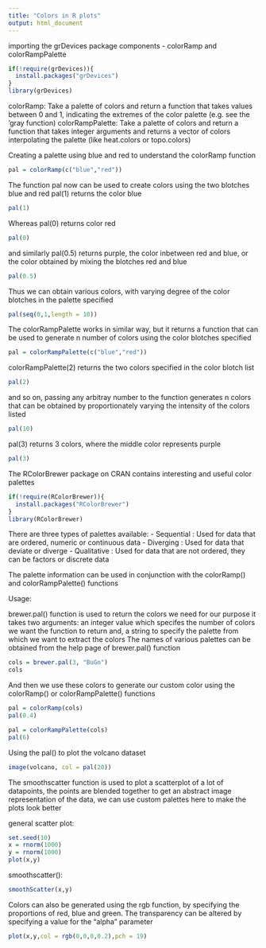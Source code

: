 ```yaml
---
title: "Colors in R plots"
output: html_document
---
```


importing the grDevices package components - colorRamp and colorRampPalette
```r
if(!require(grDevices)){
  install.packages("grDevices")
}
library(grDevices)
```

colorRamp: Take a palette of colors and return a function that takes values between 0 and 1, indicating the extremes of the color palette (e.g. see the 'gray function) 
colorRampPalette: Take a palette of colors and return a function that takes integer arguments and returns a vector of colors interpolating the palette (like heat.colors or topo.colors)

Creating a palette using blue and red to understand the colorRamp function
```r
pal = colorRamp(c("blue","red"))
```

The function pal now can be used to create colors using the two blotches blue and red
pal(1) returns the color blue
```r
pal(1)
```
Whereas pal(0) returns color red
```r
pal(0)
```
and similarly pal(0.5) returns purple, the color inbetween red and blue, or the color obtained by mixing the blotches red and blue
```r
pal(0.5)
```
Thus we can obtain various colors, with varying degree of the color blotches in the palette specified 
```r
pal(seq(0,1,length = 10))
```

The colorRampPalette works in similar way, but it returns a function that can be used to generate n number of colors using the color blotches specified 
```r
pal = colorRampPalette(c("blue","red"))
```

colorRampPalette(2) returns the two colors specified in the color blotch list
```r
pal(2)
```

and so on, passing any arbitray number to the function generates n colors that can be obtained by proportionately varying the intensity of the colors listed 
```r
pal(10)
```
pal(3) returns 3 colors, where the middle color represents purple
```r
pal(3)
```

The RColorBrewer package on CRAN contains interesting and useful color palettes 
```r
if(!require(RColorBrewer)){
  install.packages("RColorBrewer")
}
library(RColorBrewer)
```

There are three types of palettes available:
- Sequential : Used for data that are ordered, numeric or continuous data
- Diverging : Used for data that deviate or diverge 
- Qualitative : Used for data that are not ordered, they can be factors or discrete data 

The palette information can be used in conjunction with the colorRamp() and colorRampPalette() functions 

Usage: 

brewer.pal() function is used to return the colors we need for our purpose
it takes two arguments: an integer value which specifes the number of colors we want the function to return 
and, a string to specify the palette from which we want to extract the colors 
The names of various palettes can be obtained from the help page of brewer.pal() function

```r
cols = brewer.pal(3, "BuGn")
cols
```
And then we use these colors to generate our custom color using the colorRamp() or colorRampPalette() functions
```r
pal = colorRamp(cols)
pal(0.4)
```
```r
pal = colorRampPalette(cols)
pal(6)
```

Using the pal() to plot the volcano dataset 
```r
image(volcano, col = pal(20))
```

The smoothscatter function is used to plot a scatterplot of a lot of datapoints, the points are blended together to get an abstract image representation of the data, we can use custom palettes here to make the plots look better

general scatter plot: 
```r
set.seed(10)
x = rnorm(1000)
y = rnorm(1000)
plot(x,y)
```
smoothscatter(): 
```r
smoothScatter(x,y)
```


Colors can also be generated using the rgb function, by specifying the proportions of red, blue and green.
The transparency can be altered by specifying a value for the "alpha" parameter 

```r
plot(x,y,col = rgb(0,0,0,0.2),pch = 19)
```

